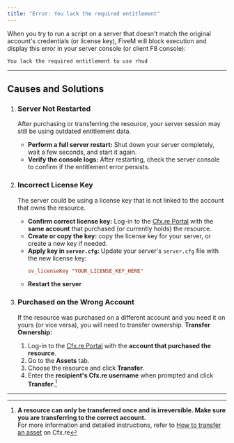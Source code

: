 ```yaml
---
title: "Error: You lack the required entitlement"
---
```



When you try to run a script on a server that doesn't match the original account's credentials (or license key), 
FiveM will block execution and display this error in your server console (or client F8 console):
```
You lack the required entitlement to use rhud
```

---

## Causes and Solutions

1. ### Server Not Restarted  
   After purchasing or transferring the resource, your server session may still be using outdated entitlement data.
   <Callout title="Solution">
     - **Perform a full server restart:** Shut down your server completely, wait a few seconds, and start it again.  
     - **Verify the console logs:** After restarting, check the server console to confirm if the entitlement error persists.
   </Callout>

2. ### Incorrect License Key  
   The server could be using a license key that is not linked to the account that owns the resource.
   <Callout title="Solution">
     - **Confirm correct license key:** Log-in to the [Cfx.re Portal](https://portal.cfx.re/) with the **same account** that purchased (or currently holds) the resource.
     - **Create or copy the key:** copy the license key for your server, or create a new key if needed.
     - **Apply key in `server.cfg`:** Update your server's `server.cfg` file with the new license key:
       ```cfg
       sv_licenseKey "YOUR_LICENSE_KEY_HERE"
       ```
     - **Restart the server**
   </Callout>

3. ### Purchased on the Wrong Account  
   If the resource was purchased on a different account and you need it on yours (or vice versa), you will need to transfer ownership.
   <Callout title="Solution">
     **Transfer Ownership:**
     1. Log-in to the [Cfx.re Portal](https://portal.cfx.re/) with the **account that purchased the resource**.
     2. Go to the **Assets** tab.
     3. Choose the resource and click **Transfer**.
     4. Enter the **recipient's Cfx.re username** when prompted and click **Transfer**.[^1]
   </Callout>

---

[^1]: **A resource can only be transferred once and is irreversible. Make sure you are transferring to the correct account.**\
For more information and detailed instructions, refer to [How to transfer an asset](https://support.cfx.re/hc/en-us/articles/16539411062044-How-to-transfer-an-asset) on Cfx.re

